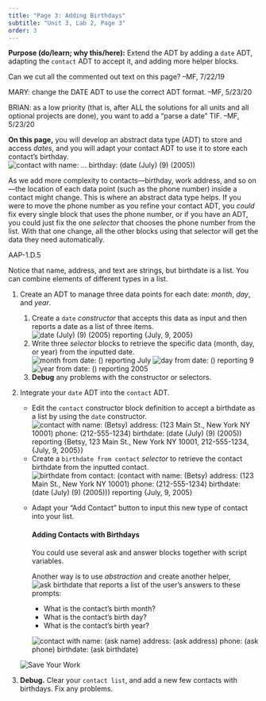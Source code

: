 ```yaml
---
title: "Page 3: Adding Birthdays"
subtitle: "Unit 3, Lab 2, Page 3" 
order: 3 
---
```


::: todo
<p><strong>Purpose (do/learn; why this/here):</strong> Extend the ADT by
adding a <code>date</code> ADT, adapting the <code>contact</code> ADT to
accept it, and adding more helper blocks.</p>

<p>Can we cut all the commented out text on this page? --MF, 7/22/19</p>

<p>MARY: change the DATE ADT to use the correct ADT format. --MF,
5/23/20</p>

<p>BRIAN: as a low priority (that is, after ALL the solutions for all
units and all optional projects are done), you want to add a "parse a
date" TIF. --MF, 5/23/20</p>
:::

::: learn
<p><strong>On this page,</strong> you will develop an abstract data type
(ADT) to store and access <em>dates</em>, and you will adapt your
contact ADT to use it to store each contact's birthday.<br />
<img src="/img/3-lists/contact-constructor-with-birthdate.png" title="contact with name: ... birthday: (date (July) (9) (2005))" alt="contact with name: ... birthday: (date (July) (9) (2005))" class="ms-4"/></p>
:::

::: takeNote
<p>As we add more complexity to contacts---birthday, work address, and
so on---the location of each data point (such as the phone number)
inside a contact might change. This is where an abstract data type
helps. If you were to move the phone number as you refine your contact
ADT, you <em>could</em> fix every single block that uses the phone
number, or if you have an ADT, you could just fix the one
<em>selector</em> that chooses the phone number from the list. With that
one change, all the other blocks using that selector will get the data
they need automatically.</p>
:::

::: ap-standard
AAP-1.D.5
:::

<p>Notice that name, address, and text are strings, but birthdate is a
list. You can combine elements of different types in a list.</p>

::: {#first .forYouToDo}
<ol>

<li>

Create an ADT to manage three data points for each date:
<var>month</var>, <var>day</var>, and <var>year</var>.

<ol>

<li>Create a <code>date</code> <em>constructor</em> that accepts this
data as input and then reports a date as a list of three items. <br />
<img src="/img/3-lists/date-constructor-reporting.png" title="date (July) (9) (2005) reporting {July, 9, 2005}" alt="date (July) (9) (2005) reporting {July, 9, 2005}" class="ms-4"/></li>

<li>Write three <em>selector</em> blocks to retrieve the specific data
(month, day, or year) from the inputted date. <br />
<img src="/img/3-lists/date-constructor-in-month-selector-reporting.png" title="month from date: () reporting July" alt="month from date: () reporting July" class="ms-4"/>
<img src="/img/3-lists/date-constructor-in-day-selector-reporting.png" title="day from date: () reporting 9" alt="day from date: () reporting 9" class="ms-4"/>
<img src="/img/3-lists/date-constructor-in-year-selector-reporting.png" title="year from date: () reporting 2005" alt="year from date: () reporting 2005" class="ms-4"/></li>

<li><strong>Debug</strong> any problems with the constructor or
selectors.</li>

</ol>

</li>

<li>

Integrate your <code>date</code> ADT into the <code>contact</code> ADT.

<ul>

<li>Edit the <code>contact</code> constructor block definition to accept
a birthdate as a list by using the <code>date</code> constructor. <br />
<img src="/img/3-lists/contact-constructor-with-date-reporting.png" title="contact with name: (Betsy) address: (123 Main St., New York NY 10001) phone: (212-555-1234) birthdate: (date (July) (9) (2005)) reporting {Betsy, 123 Main St., New York NY 10001, 212-555-1234, {July, 9, 2005}}" alt="contact with name: (Betsy) address: (123 Main St., New York NY 10001) phone: (212-555-1234) birthdate: (date (July) (9) (2005)) reporting {Betsy, 123 Main St., New York NY 10001, 212-555-1234, {July, 9, 2005}}" class="ms-4"/></li>

<li>Create a <code>birthdate from contact</code> <em>selector</em> to
retrieve the contact birthdate from the inputted contact.<br />
<img src="/img/3-lists/birthdate-from-contact-reporting.png" title="birthdate from contact: (contact with name: (Betsy) address: (123 Main St., New York NY 10001) phone: (212-555-1234) birthdate: (date (July) (9) (2005))) reporting {July, 9, 2005}" alt="birthdate from contact: (contact with name: (Betsy) address: (123 Main St., New York NY 10001) phone: (212-555-1234) birthdate: (date (July) (9) (2005))) reporting {July, 9, 2005}" class="ms-4"/></li>

<li>

Adapt your "Add Contact" button to input this new type of contact into
your list.

::: narrower
<h4><strong>Adding Contacts with Birthdays</strong></h4>

<p>You could use several ask and answer blocks together with script
variables.</p>

<p>

Another way is to use <em>abstraction</em> and create another helper,
<img src="/img/3-lists/ask-birthdate.png" title="ask birthdate" alt="ask birthdate" class="inlinde"/>
that reports a list of the user's answers to these prompts:

<ul>

<li>What is the contact's birth month?</li>

<li>What is the contact's birth day?</li>

<li>What is the contact's birth year?</li>

</ul>

<img src="/img/3-lists/contact-constructor-with-date-with-helpers.png" title="contact with name: (ask name) address: (ask address) phone: (ask phone) birthdate: (ask birthdate)" alt="contact with name: (ask name) address: (ask address) phone: (ask phone) birthdate: (ask birthdate)" class="ms-4"/>

</p>
:::

</li>

</ul>

</li>

<img src="/img/icons/save-mini.png" title="Save Your Work" alt="Save Your Work" class="float-end"/>

<li><strong>Debug.</strong> Clear your <code>contact list</code>, and
add a new few contacts with birthdays. Fix any problems.</li>

</ol>
:::

